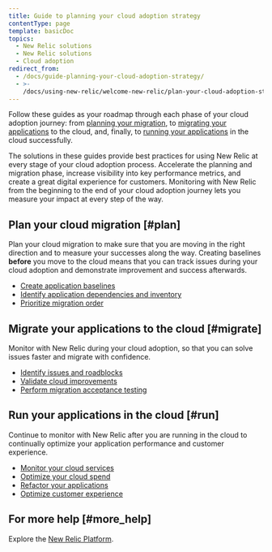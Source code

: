 ```yaml
---
title: Guide to planning your cloud adoption strategy
contentType: page
template: basicDoc
topics:
  - New Relic solutions
  - New Relic solutions
  - Cloud adoption
redirect_from:
  - /docs/guide-planning-your-cloud-adoption-strategy/
  - >-
    /docs/using-new-relic/welcome-new-relic/plan-your-cloud-adoption-strategy/guide-planning-your-cloud-adoption-strategy/
---
```


Follow these guides as your roadmap through each phase of your cloud adoption journey: from [planning your migration](#plan), to [migrating your applications](#migrate) to the cloud, and, finally, to [running your applications](#run) in the cloud successfully.

The solutions in these guides provide best practices for using New Relic at every stage of your cloud adoption process. Accelerate the planning and migration phase, increase visibility into key performance metrics, and create a great digital experience for customers. Monitoring with New Relic from the beginning to the end of your cloud adoption journey lets you measure your impact at every step of the way.

## Plan your cloud migration [#plan]

Plan your cloud migration to make sure that you are moving in the right direction and to measure your successes along the way. Creating baselines **before** you move to the cloud means that you can track issues during your cloud adoption and demonstrate improvement and success afterwards.

* [Create application baselines](/docs/create-application-baselines)
* [Identify application dependencies and inventory](/docs/identify-application-dependencies-inventory)
* [Prioritize migration order](/docs/prioritize-migration-order)

## Migrate your applications to the cloud [#migrate]

Monitor with New Relic during your cloud adoption, so that you can solve issues faster and migrate with confidence.

* [Identify issues and roadblocks](/docs/identify-issues-roadblocks)
* [Validate cloud improvements](/docs/validate-cloud-improvements)
* [Perform migration acceptance testing](/docs/perform-migration-acceptance-testing)

## Run your applications in the cloud [#run]

Continue to monitor with New Relic after you are running in the cloud to continually optimize your application performance and customer experience.

* [Monitor your cloud services](/docs/monitor-cloud-services)
* [Optimize your cloud spend](/docs/optimize-your-cloud-spend)
* [Refactor your applications](/docs/refactor-applications)
* [Optimize customer experience](/docs/optimize-customer-experience)

## For more help [#more_help]

Explore the [New Relic Platform](https://newrelic.com/products).
